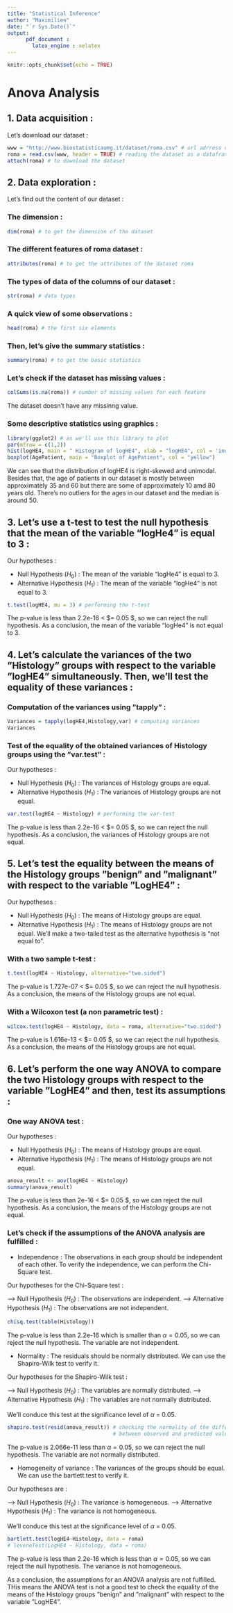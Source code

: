 ```yaml
---
title: "Statistical Inference"
author: "Maximilien"
date: "`r Sys.Date()`"
output: 
      pdf_document :
        latex_engine : xelatex
---
```


```r
knitr::opts_chunk$set(echo = TRUE)
```

# Anova Analysis

## 1. Data acquisition :

Let's download our dataset :


```r
www = "http://www.biostatisticaumg.it/dataset/roma.csv" # url adrress of our dataset
roma = read.csv(www, header = TRUE) # reading the dataset as a dataframe
attach(roma) # to download the dataset
```


## 2. Data exploration :

Let's find out the content of our dataset :

### The dimension :

```r
dim(roma) # to get the dimension of the dataset
```

### The different features of roma dataset :

```r
attributes(roma) # to get the attributes of the dataset roma
```

### The types of data of the columns of our dataset :

```r
str(roma) # data types
```

### A quick view of some observations :

```r
head(roma) # the first six elements
```

### Then, let's give the summary statistics :

```r
summary(roma) # to get the basic statistics
```

### Let's check if the dataset has missing values :

```r
colSums(is.na(roma)) # number of missing values for each feature
```
The dataset doesn't have any missinng value.

### Some descriptive statistics using graphics :

```r
library(ggplot2) # as we'll use this library to plot
par(mfrow = c(1,2))
hist(logHE4, main = " Histogram of logHE4", xlab = "logHE4", col = 'indianred2') # for an histogram
boxplot(AgePatient, main = "Boxplot of AgePatient", col = "yellow")
```

We can see that the distribution of logHE4 is right-skewed and unimodal. Besides that, the age of patients in our dataset is mostly between approximately 35 and 60 but there are some of approximately 10 amd 80 years old. There's no outliers for the ages in our dataset and the median is around 50.

## 3. Let's use a t-test to test the null hypothesis that the mean of the variable "logHe4" is equal to 3 :

Our hypotheses :

-   Null Hypothesis ($H_0$) : The mean of the variable "logHe4" is equal to 3.
-   Alternative Hypothesis ($H_1$) : The mean of the variable "logHe4" is not equal to 3.

```r
t.test(logHE4, mu = 3) # performing the t-test
```

The p-value is less than 2.2e-16 \< \$\alpha = 0.05 \$, so we can reject the null hypothesis. As a conclusion, the mean of the variable "logHe4" is not equal to 3.


## 4. Let's calculate the variances of the two ”Histology” groups with respect to the variable ”logHE4” simultaneously. Then, we'll test the equality of these variances :

### Computation of the variances using ”tapply” :

```r
Variances = tapply(logHE4,Histology,var) # computing variances
Variances
```

### Test of the equality of the obtained variances of Histology groups using the ”var.test” :

Our hypotheses :

-   Null Hypothesis ($H_0$) : The variances of Histology groups are equal.
-   Alternative Hypothesis ($H_1$) : The variances of Histology groups are not equal.

```r
var.test(logHE4 ~ Histology) # performing the var-test
```

The p-value is less than 2.2e-16 \< \$\alpha = 0.05 \$, so we can reject the null hypothesis. As a conclusion, the variances of Histology groups are not equal.

## 5. Let's test the equality between the means of the Histology groups ”benign” and ”malignant” with respect to the variable ”LogHE4” :

Our hypotheses :

-   Null Hypothesis ($H_0$) : The means of Histology groups are equal.
-   Alternative Hypothesis ($H_1$) : The means of Histology groups are not equal.
We'll make a two-tailed test as the alternative hypothesis is "not equal to".

### With a two sample t-test :

```r
t.test(logHE4 ~ Histology, alternative="two.sided")
```

The p-value is 1.727e-07 \< \$\alpha = 0.05 \$, so we can reject the null hypothesis. As a conclusion, the means of the Histology groups are not equal.

### With a Wilcoxon test (a non parametric test) :

```r
wilcox.test(logHE4 ~ Histology, data = roma, alternative="two.sided")
```

The p-value is 1.616e-13 \< \$\alpha = 0.05 \$, so we can reject the null hypothesis. As a conclusion, the means of the Histology groups are not equal.


## 6. Let's perform the one way ANOVA to compare the two Histology groups with respect to the variable ”LogHE4” and then, test its assumptions :

### One way ANOVA test :
Our hypotheses :

-   Null Hypothesis ($H_0$) : The means of Histology groups are equal.
-   Alternative Hypothesis ($H_1$) : The means of Histology groups are not equal.

```r
anova_result <- aov(logHE4 ~ Histology)
summary(anova_result)
```

The p-value is less than 2e-16 \< \$\alpha = 0.05 \$, so we can reject the null hypothesis. As a conclusion, the means of the Histology groups are not equal.

### Let's check if the assumptions of the ANOVA analysis are fulfilled :

-   Independence : The observations in each group should be independent of each other. To verify the independence, we can perform the Chi-Square test.

Our hypotheses for the Chi-Square test :

--\> Null Hypothesis ($H_0$) : The observations are independent. 
--\> Alternative Hypothesis ($H_1$) : The observations are not independent.

```r
chisq.test(table(Histology))
```

The p-value is less than 2.2e-16 which is smaller than $\alpha = 0.05$, so we can reject the null hypothesis. The variable are not independent.

-   Normality : The residuals should be normally distributed. We can use the Shapiro-Wilk test to verify it.

Our hypotheses for the Shapiro-Wilk test :

--\> Null Hypothesis ($H_0$) : The variables are normally distributed. 
--\> Alternative Hypothesis ($H_1$) : The variables are not normally distributed.

We'll conduce this test at the significance level of $\alpha$ = 0.05.

```r
shapiro.test(resid(anova_result)) # checking the normality of the difference 
                                  # between observed and predicted values
```

The p-value is 2.066e-11 less than $\alpha = 0.05$, so we can reject the null hypothesis. The variable are not normally distributed.

-   Homogeneity of variance : The variances of the groups should be equal. We can use the bartlett.test to verify it.

Our hypotheses are :

--\> Null Hypothesis ($H_0$) : The variance is homogeneous.
--\> Alternative Hypothesis ($H_1$) : The variance is not homogeneous.

We'll conduce this test at the significance level of $\alpha$ = 0.05.

```r
bartlett.test(logHE4~Histology, data = roma)
# leveneTest(LogHE4 ~ Histology, data = roma)
```

The p-value is less than 2.2e-16 which is less than $\alpha = 0.05$, so we can reject the null hypothesis. The variance is not homogeneous.

As a conclusion, the assumptions for an ANOVA analysis are not fulfilled. THis means the ANOVA test is not a good test
to check the equality of the means of the Histology groups ”benign” and ”malignant” with respect to the variable ”LogHE4”.
